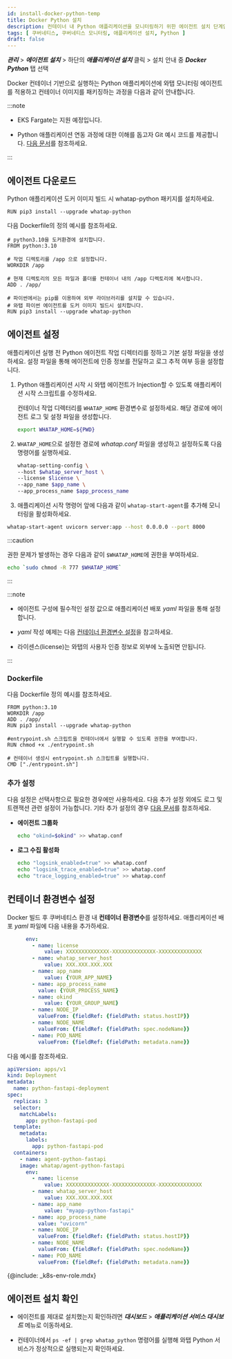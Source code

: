 ```yaml
---
id: install-docker-python-temp
title: Docker Python 설치
description: 컨테이너 내 Python 애플리케이션을 모니터링하기 위한 에이전트 설치 단계입니다.
tags: [ 쿠버네티스, 쿠버네티스 모니터링, 애플리케이션 설치, Python ]
draft: false
---
```



***관리*** > ***에이전트 설치*** > 하단의 ***애플리케이션 설치*** 클릭 > 설치 안내 중 ***Docker Python*** 탭 선택

Docker 컨테이너 기반으로 실행하는 Python 애플리케이션에 와탭 모니터링 에이전트를 적용하고 컨테이너 이미지를 패키징하는 과정을 다음과 같이 안내합니다. 

:::note 

* EKS Fargate는 지원 예정입니다. 

* Python 애플리케이션 연동 과정에 대한 이해를 돕고자 Git 예시 코드를 제공합니다. [다음 문서](https://github.com/whatap/kuber-apm-boilerplate/tree/main/python/fastapi)를 참조하세요.

:::

## 에이전트 다운로드

Python 애플리케이션 도커 이미지 빌드 시 whatap-python 패키지를 설치하세요.

```docker
RUN pip3 install --upgrade whatap-python
```

다음 Dockerfile의 정의 예시를 참조하세요. 

```docker title='python ver 3.10'
# python3.10을 도커환경에 설치합니다.
FROM python:3.10

# 작업 디렉토리를 /app 으로 설정합니다.
WORKDIR /app

# 현재 디렉토리의 모든 파일과 폴더를 컨테이너 내의 /app 디렉토리에 복사합니다.
ADD . /app/

# 파이썬에서는 pip를 이용하여 외부 라이브러리를 설치할 수 있습니다. 
# 와탭 파이썬 에이전트를 도커 이미지 빌드시 설치합니다.
RUN pip3 install --upgrade whatap-python
```

## 에이전트 설정

애플리케이션 실행 전 Python 에이전트 작업 디렉터리를 정하고 기본 설정 파일을 생성하세요. 설정 파일을 통해 에이전트에 인증 정보를 전달하고 로그 추적 여부 등을 설정합니다.

1. Python 애플리케이션 시작 시 와탭 에이전트가 Injection할 수 있도록 애플리케이션 시작 스크립트를 수정하세요. 

    컨테이너 작업 디렉터리를 `WHATAP_HOME` 환경변수로 설정하세요. 해당 경로에 에이전트 로그 및 설정 파일을 생성합니다. 

    ```bash 
    export WHATAP_HOME=${PWD}
    ```

1. `WHATAP_HOME`으로 설정한 경로에 *whatap.conf* 파일을 생성하고 설정하도록 다음 명령어를 실행하세요.

    ```bash 
    whatap-setting-config \
    --host $whatap_server_host \
    --license $license \
    --app_name $app_name \
    --app_process_name $app_process_name
    ```
1. 애플리케이션 시작 명령어 앞에 다음과 같이 `whatap-start-agent`를 추가해 모니터링을 활성화하세요. 

  ```bash 
  whatap-start-agent uvicorn server:app --host 0.0.0.0 --port 8000
  ```

:::caution

권한 문제가 발생하는 경우 다음과 같이 `$WHATAP_HOME`에 권한을 부여하세요.

```bash
echo `sudo chmod -R 777 $WHATAP_HOME`
```

:::

:::note 

* 에이전트 구성에 필수적인 설정 값으로 애플리케이션 배포 *yaml* 파일을 통해 설정합니다.

* *yaml* 작성 예제는 다음 [컨테이너 환경변수 설정](#k8s-env)을 참고하세요.

* 라이센스(license)는 와탭의 사용자 인증 정보로 외부에 노출되면 안됩니다.

:::

### Dockerfile 

다음 Dockerfile 정의 예시를 참조하세요. 

```docker 
FROM python:3.10
WORKDIR /app
ADD . /app/
RUN pip3 install --upgrade whatap-python 

#entrypoint.sh 스크립트을 컨테이너에서 실행할 수 있도록 권한을 부여합니다.
RUN chmod +x ./entrypoint.sh

# 컨테이너 생성시 entrypoint.sh 스크립트를 실행합니다.
CMD ["./entrypoint.sh"]
```

### 추가 설정 

다음 설정은 선택사항으로 필요한 경우에만 사용하세요. 다음 추가 설정 외에도 로그 및 트랜잭션 관련 설정이 가능합니다. 기타 추가 설정의 경우 [다음 문서](https://docs.whatap.io/python/introduction)를 참조하세요. 

* **에이전트 그룹화** 

  ```bash 
  echo "okind=$okind" >> whatap.conf
  ```

* **로그 수집 활성화** 

  ```bash
  echo "logsink_enabled=true" >> whatap.conf
  echo "logsink_trace_enabled=true" >> whatap.conf
  echo "trace_logging_enabled=true" >> whatap.conf
  ```

## 컨테이너 환경변수 설정 

Docker 빌드 후 쿠버네티스 환경 내 **컨테이너 환경변수**를 설정하세요. 애플리케이션 배포 *yaml* 파일에 다음 내용을 추가하세요. 

```yaml
	  env:
		- name: license
			value: XXXXXXXXXXXXXX-XXXXXXXXXXXXXX-XXXXXXXXXXXXXX
		- name: whatap_server_host
			value: XXX.XXX.XXX.XXX
		- name: app_name
			value: {YOUR_APP_NAME}
		- name: app_process_name
		  value: {YOUR_PROCESS_NAME}
		- name: okind
			value: {YOUR_GROUP_NAME}
		- name: NODE_IP
		  valueFrom: {fieldRef: {fieldPath: status.hostIP}}
		- name: NODE_NAME
		  valueFrom: {fieldRef: {fieldPath: spec.nodeName}}
		- name: POD_NAME
		  valueFrom: {fieldRef: {fieldPath: metadata.name}}
```

다음 예시를 참조하세요. 

```yaml 
apiVersion: apps/v1
kind: Deployment
metadata:
  name: python-fastapi-deployment
spec:
  replicas: 3
  selector:
    matchLabels:
      app: python-fastapi-pod
  template:
    metadata:
      labels:
        app: python-fastapi-pod
  containers:
	- name: agent-python-fastapi
    image: whatap/agent-python-fastapi
	  env:
		- name: license
			value: XXXXXXXXXXXXXX-XXXXXXXXXXXXXX-XXXXXXXXXXXXXX
		- name: whatap_server_host
			value: XXX.XXX.XXX.XXX
		- name: app_name
			value: "myapp-python-fastapi"
		- name: app_process_name
		  value: "uvicorn"
		- name: NODE_IP
		  valueFrom: {fieldRef: {fieldPath: status.hostIP}}
		- name: NODE_NAME
		  valueFrom: {fieldRef: {fieldPath: spec.nodeName}}
		- name: POD_NAME
		  valueFrom: {fieldRef: {fieldPath: metadata.name}}
```

{@include: _k8s-env-role.mdx} 


## 에이전트 설치 확인

* 에이전트를 제대로 설치했는지 확인하려면 ***대시보드*** > ***애플리케이션 서비스 대시보드*** 메뉴로 이동하세요.

* 컨테이너에서 `ps -ef | grep whatap_python` 명령어를 실행해 와탭 Python 서비스가 정상적으로 실행되는지 확인하세요. 
